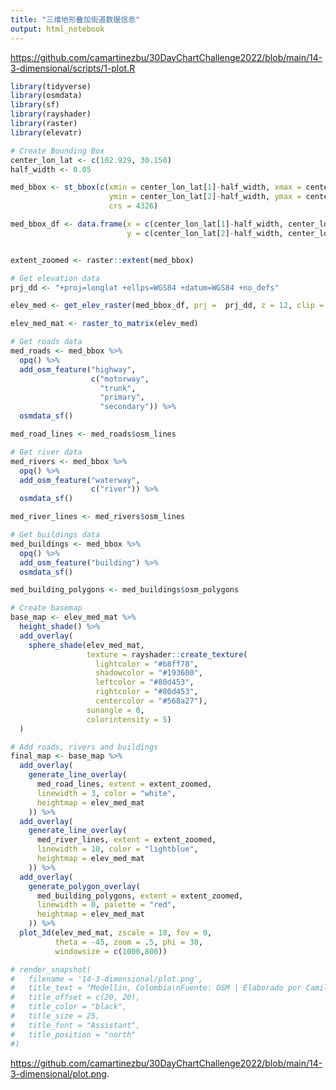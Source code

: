 ```yaml
---
title: "三维地形叠加街道数据信息"
output: html_notebook
---
```


<https://github.com/camartinezbu/30DayChartChallenge2022/blob/main/14-3-dimensional/scripts/1-plot.R>

```r
library(tidyverse)
library(osmdata)
library(sf)
library(rayshader)
library(raster)
library(elevatr)

# Create Bounding Box
center_lon_lat <- c(102.929, 30.150)
half_width <- 0.05

med_bbox <- st_bbox(c(xmin = center_lon_lat[1]-half_width, xmax = center_lon_lat[1]+half_width, 
                      ymin = center_lon_lat[2]-half_width, ymax = center_lon_lat[2]+half_width),
                      crs = 4326)

med_bbox_df <- data.frame(x = c(center_lon_lat[1]-half_width, center_lon_lat[1]+half_width),
                          y = c(center_lon_lat[2]-half_width, center_lon_lat[2]+half_width))


extent_zoomed <- raster::extent(med_bbox)

# Get elevation data
prj_dd <- "+proj=longlat +ellps=WGS84 +datum=WGS84 +no_defs"

elev_med <- get_elev_raster(med_bbox_df, prj =  prj_dd, z = 12, clip = "bbox")

elev_med_mat <- raster_to_matrix(elev_med)

# Get roads data
med_roads <- med_bbox %>%
  opq() %>%
  add_osm_feature("highway",
                  c("motorway",
                    "trunk",
                    "primary", 
                    "secondary")) %>%
  osmdata_sf()

med_road_lines <- med_roads$osm_lines

# Get river data
med_rivers <- med_bbox %>%
  opq() %>%
  add_osm_feature("waterway",
                  c("river")) %>%
  osmdata_sf()

med_river_lines <- med_rivers$osm_lines

# Get buildings data
med_buildings <- med_bbox %>%
  opq() %>%
  add_osm_feature("building") %>%
  osmdata_sf()

med_building_polygons <- med_buildings$osm_polygons

# Create basemap
base_map <- elev_med_mat %>%
  height_shade() %>%
  add_overlay(
    sphere_shade(elev_med_mat,
                 texture = rayshader::create_texture(
                   lightcolor = "#b8ff78",
                   shadowcolor = "#193600",
                   leftcolor = "#80d453",
                   rightcolor = "#80d453",
                   centercolor = "#568a27"),
                 sunangle = 0, 
                 colorintensity = 5)
  )

# Add roads, rivers and buildings
final_map <- base_map %>%
  add_overlay(
    generate_line_overlay(
      med_road_lines, extent = extent_zoomed,
      linewidth = 3, color = "white",
      heightmap = elev_med_mat
    )) %>%
  add_overlay(
    generate_line_overlay(
      med_river_lines, extent = extent_zoomed,
      linewidth = 10, color = "lightblue",
      heightmap = elev_med_mat
    )) %>%
  add_overlay(
    generate_polygon_overlay(
      med_building_polygons, extent = extent_zoomed,
      linewidth = 0, palette = "red",
      heightmap = elev_med_mat
    )) %>%
  plot_3d(elev_med_mat, zscale = 10, fov = 0, 
          theta = -45, zoom = .5, phi = 30, 
          windowsize = c(1000,800))

# render_snapshot(
#   filename = '14-3-dimensional/plot.png',
#   title_text = "Medellín, Colombia\nFuente: OSM | Elaborado por Camilo Martínez (@camartinezbu)",
#   title_offset = c(20, 20),
#   title_color = "black",
#   title_size = 25,
#   title_font = "Assistant",
#   title_position = "north"
#)
```

<https://github.com/camartinezbu/30DayChartChallenge2022/blob/main/14-3-dimensional/plot.png>.
